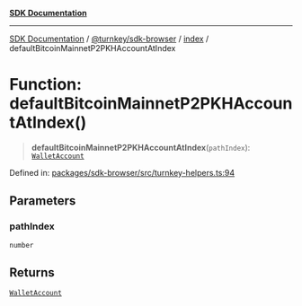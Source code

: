[**SDK Documentation**](../../../../README.mdx)

***

[SDK Documentation](../../../../packages.mdx) / [@turnkey/sdk-browser](../../README.mdx) / [index](../README.mdx) / defaultBitcoinMainnetP2PKHAccountAtIndex

# Function: defaultBitcoinMainnetP2PKHAccountAtIndex()

> **defaultBitcoinMainnetP2PKHAccountAtIndex**(`pathIndex`): [`WalletAccount`](../interfaces/WalletAccount.mdx)

Defined in: [packages/sdk-browser/src/turnkey-helpers.ts:94](https://github.com/tkhq/sdk/blob/fd49bfe86475c8603b3eb385aa101efa36fa32fc/packages/sdk-browser/src/turnkey-helpers.ts#L94)

## Parameters

### pathIndex

`number`

## Returns

[`WalletAccount`](../interfaces/WalletAccount.mdx)
